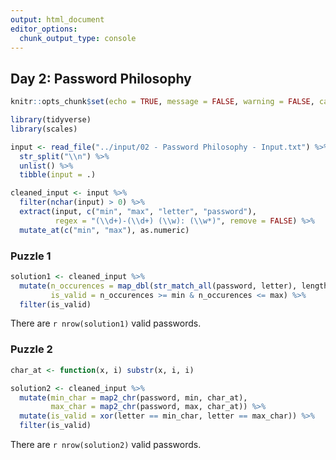```yaml
---
output: html_document
editor_options: 
  chunk_output_type: console
---
```


## Day 2: Password Philosophy

```r
knitr::opts_chunk$set(echo = TRUE, message = FALSE, warning = FALSE, cache = TRUE)

library(tidyverse)
library(scales)
```

```r
input <- read_file("../input/02 - Password Philosophy - Input.txt") %>%
  str_split("\\n") %>%
  unlist() %>%
  tibble(input = .)

cleaned_input <- input %>%
  filter(nchar(input) > 0) %>%
  extract(input, c("min", "max", "letter", "password"), 
          regex = "(\\d+)-(\\d+) (\\w): (\\w*)", remove = FALSE) %>%
  mutate_at(c("min", "max"), as.numeric)
```

### Puzzle 1

```r
solution1 <- cleaned_input %>%
  mutate(n_occurences = map_dbl(str_match_all(password, letter), length), 
         is_valid = n_occurences >= min & n_occurences <= max) %>% 
  filter(is_valid)
```

There are `r nrow(solution1)` valid passwords. 

### Puzzle 2

```r

char_at <- function(x, i) substr(x, i, i)

solution2 <- cleaned_input %>%
  mutate(min_char = map2_chr(password, min, char_at),
         max_char = map2_chr(password, max, char_at)) %>%
  mutate(is_valid = xor(letter == min_char, letter == max_char)) %>%
  filter(is_valid)
```

There are `r nrow(solution2)` valid passwords. 